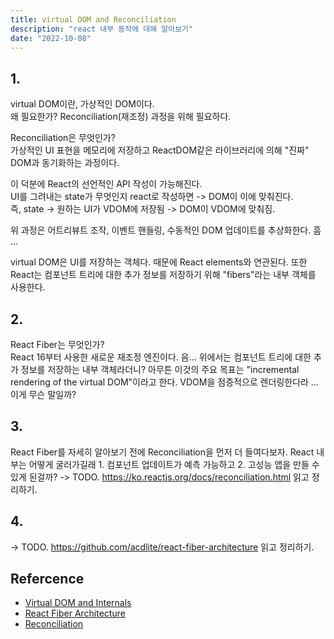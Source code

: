 ```yaml
---
title: virtual DOM and Reconciliation
description: "react 내부 동작에 대해 알아보기"
date: "2022-10-08"
---
```


## 1.

virtual DOM이란, 가상적인 DOM이다.<br />
왜 필요한가? Reconciliation(재조정) 과정을 위해 필요하다.

Reconciliation은 무엇인가?<br />
가상적인 UI 표현을 메모리에 저장하고 ReactDOM같은 라이브러리에 의해 "진짜" DOM과 동기화하는 과정이다.

이 덕분에 React의 선언적인 API 작성이 가능해진다.<br />
UI를 그려내는 state가 무엇인지 react로 작성하면 -> DOM이 이에 맞춰진다.<br />
즉, state -> 원하는 UI가 VDOM에 저장됨 -> DOM이 VDOM에 맞춰짐.

위 과정은 어트리뷰트 조작, 이벤트 핸들링, 수동적인 DOM 업데이트를 추상화한다. 흠 ...

virtual DOM은 UI를 저장하는 객체다. 때문에 React elements와 연관된다.
또한 React는 컴포넌트 트리에 대한 추가 정보를 저장하기 위해 "fibers"라는 내부 객체를 사용한다.

## 2.

React Fiber는 무엇인가?<br />
React 16부터 사용한 새로운 재조정 엔진이다.
음... 위에서는 컴포넌트 트리에 대한 추가 정보를 저장하는 내부 객체라더니?
아무튼 이것의 주요 목표는 "incremental rendering of the virtual DOM"이라고 한다.
VDOM을 점증적으로 렌더링한다라 ... 이게 무슨 말일까?

## 3.

React Fiber를 자세히 알아보기 전에 Reconciliation을 먼저 더 들여다보자.
React 내부는 어떻게 굴러가길래 1. 컴포넌트 업데이트가 예측 가능하고 2. 고성능 앱을 만들 수 있게 된걸까?
-> TODO. https://ko.reactjs.org/docs/reconciliation.html 읽고 정리하기.

## 4.

-> TODO. https://github.com/acdlite/react-fiber-architecture 읽고 정리하기.

## Refercence

- [Virtual DOM and Internals](https://reactjs.org/docs/faq-internals.html)
- [React Fiber Architecture](https://github.com/acdlite/react-fiber-architecture)
- [Reconciliation](https://reactjs.org/docs/reconciliation.html)

